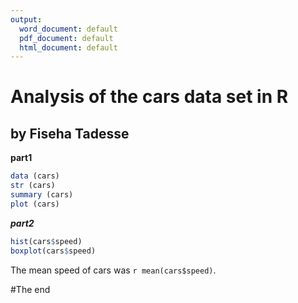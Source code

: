 ---
output:
  word_document: default
  pdf_document: default
  html_document: default
---
# Analysis of the cars data set in R

## by Fiseha Tadesse

**part1**
```{r}
data (cars)
str (cars)
summary (cars)
plot (cars)
```

***part2***
```{r}
hist(cars$speed)
boxplot(cars$speed)
```

The mean speed of cars was `r mean(cars$speed)`.

#The end

